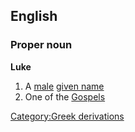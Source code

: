 ==English==
===Proper noun===
{{wikipedia}}
'''Luke'''
#A [[male]] [[given name]]
#One of the [[Gospel]]s
[[Category:Greek derivations]]